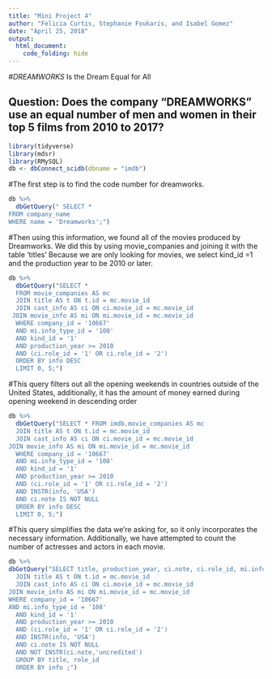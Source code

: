 ```yaml
---
title: "Mini Project 4"
author: "Felicia Curtis, Stephanie Foukaris, and Isabel Gomez"
date: "April 25, 2018"
output: 
  html_document:
    code_folding: hide
---
```

#*DREAMWORKS* Is the Dream Equal for All

## Question: Does the company "DREAMWORKS" use an equal number of men and women in their top 5 films from 2010 to 2017?

```r
library(tidyverse)
library(mdsr)
library(RMySQL)
db <- dbConnect_scidb(dbname = "imdb")
```

#The first step is to find the code number for dreamworks.

```r
db %>%
  dbGetQuery(" SELECT * 
FROM company_name
WHERE name = 'Dreamworks';")
``` 

#Then using this information, we found all of the movies produced by Dreamworks. We did this by using movie_companies and joining it with the table 'titles' Because we are only looking for movies, we select kind_id =1 and the production year to be 2010 or later. 

```r
db %>%
  dbGetQuery("SELECT *
  FROM movie_companies AS mc
  JOIN title AS t ON t.id = mc.movie_id
  JOIN cast_info AS ci ON ci.movie_id = mc.movie_id
 JOIN movie_info AS mi ON mi.movie_id = mc.movie_id
  WHERE company_id = '10667' 
  AND mi.info_type_id = '108'
  AND kind_id = '1' 
  AND production_year >= 2010
  AND (ci.role_id = '1' OR ci.role_id = '2')
  ORDER BY info DESC
  LIMIT 0, 5;")
```

#This query filters out all the opening weekends in countries outside of the United States, additionally, it has the amount of money earned during opening weekend in descending order
```r
db %>%
  dbGetQuery("SELECT * FROM imdb.movie_companies AS mc
  JOIN title AS t ON t.id = mc.movie_id
  JOIN cast_info AS ci ON ci.movie_id = mc.movie_id
JOIN movie_info AS mi ON mi.movie_id = mc.movie_id
  WHERE company_id = '10667' 
  AND mi.info_type_id = '108'
  AND kind_id = '1' 
  AND production_year >= 2010
  AND (ci.role_id = '1' OR ci.role_id = '2')
  AND INSTR(info, 'USA')
  AND ci.note IS NOT NULL
  ORDER BY info DESC 
  LIMIT 0, 5;")
```
#This query simplifies the data we're asking for, so it only incorporates the necessary information. Additionally, we have attempted to count the number of actresses and actors in each movie. 

```r
db %>%
dbGetQuery("SELECT title, production_year, ci.note, ci.role_id, mi.info, COUNT(role_id) FROM movie_companies AS mc
  JOIN title AS t ON t.id = mc.movie_id
  JOIN cast_info AS ci ON ci.movie_id = mc.movie_id
JOIN movie_info AS mi ON mi.movie_id = mc.movie_id
WHERE company_id = '10667'
AND mi.info_type_id = '108'
  AND kind_id = '1' 
  AND production_year >= 2010
  AND (ci.role_id = '1' OR ci.role_id = '2')
  AND INSTR(info, 'USA')
  AND ci.note IS NOT NULL
  AND NOT INSTR(ci.note,'uncredited')
  GROUP BY title, role_id
  ORDER BY info ;")
```